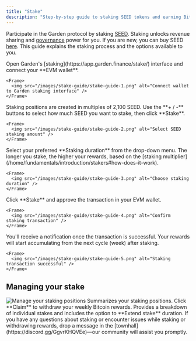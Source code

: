 ```yaml
---
title: "Stake"
description: "Step-by-step guide to staking SEED tokens and earning Bitcoin rewards through Garden protocol"
---
```


Participate in the Garden protocol by staking [SEED](/home/governance/tokenomics). Staking unlocks revenue sharing and [governance](/home/governance/governance-process) power for you. If you are new, you can buy SEED [here](https://app.uniswap.org/swap?chain=arbitrum&inputCurrency=NATIVE&outputCurrency=0x86f65121804d2cdbef79f9f072d4e0c2eebabc08). This guide explains the staking process and the options available to you.

<Steps>
  <Step title="Connect your wallet">
    Open Garden's [staking](https://app.garden.finance/stake/) interface and connect your **EVM wallet**.
    
    <Frame>
      <img src="/images/stake-guide/stake-guide-1.png" alt="Connect wallet to Garden staking interface" />
    </Frame>
  </Step>
  
  <Step title="Select staking amount">
    Staking positions are created in multiples of 2,100 SEED. Use the **+ / -** buttons to select how much SEED you want to stake, then click **Stake**.
    
    <Frame>
      <img src="/images/stake-guide/stake-guide-2.png" alt="Select SEED staking amount" />
    </Frame>
  </Step>
  
  <Step title="Choose staking duration">
    Select your preferred **Staking duration** from the drop-down menu. The longer you stake, the higher your rewards, based on the [staking multiplier](/home/fundamentals/introduction/stakers#how-does-it-work).
    
    <Frame>
      <img src="/images/stake-guide/stake-guide-3.png" alt="Choose staking duration" />
    </Frame>
  </Step>
  
  <Step title="Confirm transaction">
    Click **Stake** and approve the transaction in your EVM wallet.
    
    <Frame>
      <img src="/images/stake-guide/stake-guide-4.png" alt="Confirm staking transaction" />
    </Frame>
  </Step>
  
  <Step title="Success confirmation">
    You'll receive a notification once the transaction is successful. Your rewards will start accumulating from the next cycle (week) after staking.
    
    <Frame>
      <img src="/images/stake-guide/stake-guide-5.png" alt="Staking transaction successful" />
    </Frame>
  </Step>
</Steps>

## Managing your stake

<Frame>
  <img src="/images/stake-guide/stake-guide-6.png" alt="Manage your staking positions" />
</Frame>

<CardGroup cols={2}>
  <Card title="Staking Overview" icon="chart-pie">
    Summarizes your staking positions. Click **Claim** to withdraw your weekly Bitcoin rewards.
  </Card>
  <Card title="Staking Positions" icon="list">
    Provides a breakdown of individual stakes and includes the option to **Extend stake** duration.
  </Card>
</CardGroup>

<Note>
If you have any questions about staking or encounter issues while staking or withdrawing rewards, drop a message in the [townhall](https://discord.gg/GgvrKHQVEe)—our community will assist you promptly.
</Note> 